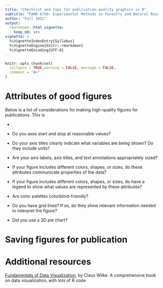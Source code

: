 ```yaml
---
title: "Checklist and tips for publication-quality graphics in R"
subtitle: "FANR 6750: Experimental Methods in Forestry and Natural Resources Research"
author: "Fall 2022"
output: 
  rmarkdown::html_vignette:
    keep_md: yes
vignette: >
  %\VignetteIndexEntry{Syllabus}
  %\VignetteEngine{knitr::rmarkdown}
  %\VignetteEncoding{UTF-8}
---
```


```r
knitr::opts_chunk$set(
  collapse = TRUE,warning = FALSE, message = FALSE,
  comment = "#>"
)
```

# Attributes of good figures

Below is a list of considerations for making high-quality figures for publications. This is 

- 

- Do you axes start and stop at reasonable values?

- Do your axis titles clearly indicate what variables are being shown? Do they include units? 

- Are your axis labels, axis titles, and text annotations appropriately sized? 

- If your figure includes different colors, shapes, or sizes, do these attributes communicate properties of the data? 

- If your figure includes different colors, shapes, or sizes, do have a legend to show what values are represented by these attributes? 

- Are color palettes colorblind-friendly? 

- Do you have grid lines? If so, do they show relevant information needed to interpret the figure? 

- Did you use a 3D pie chart? 

# Saving figures for publication

# Additional resources

[Fundamentals of Data Visualization](https://clauswilke.com/dataviz/), by Claus Wilke. A comprehensive book on data visualization, with lots of R code

